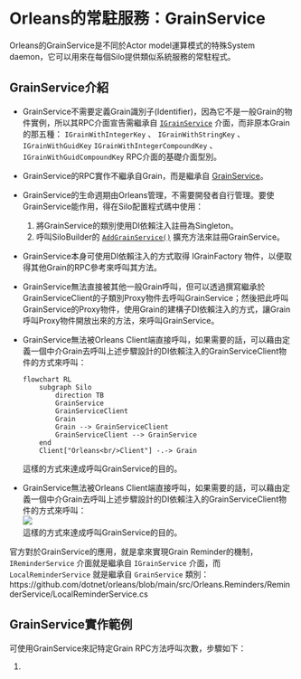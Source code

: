 # Orleans的常駐服務：GrainService 

Orleans的GrainService是不同於Actor model運算模式的特殊System daemon，它可以用來在每個Silo提供類似系統服務的常駐程式。

## GrainService介紹

* GrainService不需要定義Grain識別子(Identifier)，因為它不是一般Grain的物件實例，所以其RPC介面宣告需繼承自 [`IGrainService`](https://learn.microsoft.com/dotnet/api/orleans.services.igrainservice) 介面，而非原本Grain的那五種： `IGrainWithIntegerKey` 、 `IGrainWithStringKey` 、 `IGrainWithGuidKey`  `IGrainWithIntegerCompoundKey`  、 `IGrainWithGuidCompoundKey` RPC介面的基礎介面型別。

* GrainService的RPC實作不繼承自Grain，而是繼承自 [GrainService](https://learn.microsoft.com/dotnet/api/orleans.runtime.grainservice)。

* GrainService的生命週期由Orleans管理，不需要開發者自行管理。要使GrainService能作用，得在Silo配置程式碼中使用：
  1. 將GrainService的類別使用DI依賴注入註冊為Singleton。
  2. 呼叫SiloBuilder的 [`AddGrainService()`](https://learn.microsoft.com/dotnet/api/orleans.hosting.grainservicessilobuilderextensions.addgrainservice) 擴充方法來註冊GrainService。

* GrainService本身可使用DI依賴注入的方式取得 IGrainFactory 物件，以便取得其他Grain的RPC參考來呼叫其方法。

* GrainService無法直接被其他一般Grain呼叫，但可以透過撰寫繼承於GrainServiceClient的子類別Proxy物件去呼叫GrainService；然後把此呼叫GrainService的Proxy物件，使用Grain的建構子DI依賴注入的方式，讓Grain呼叫Proxy物件開放出來的方法，來呼叫GrainService。
    
::: {.content-visible when-format="markdown"}
* GrainService無法被Orleans Client端直接呼叫，如果需要的話，可以藉由定義一個中介Grain去呼叫上述步驟設計的DI依賴注入的GrainServiceClient物件的方式來呼叫：
    
    ```mermaid
    flowchart RL
        subgraph Silo
            direction TB
            GrainService
            GrainServiceClient
            Grain
            Grain --> GrainServiceClient
            GrainServiceClient --> GrainService
        end
        Client["Orleans<br/>Client"] -.-> Grain
    ```
    這樣的方式來達成呼叫GrainService的目的。
:::
    
::: {.content-hidden unless-format="docx"}
* GrainService無法被Orleans Client端直接呼叫，如果需要的話，可以藉由定義一個中介Grain去呼叫上述步驟設計的DI依賴注入的GrainServiceClient物件的方式來呼叫：  
    ![](./mermaid-diagram-01.png)  
    這樣的方式來達成呼叫GrainService的目的。
:::

官方對於GrainService的應用，就是拿來實現Grain Reminder的機制，`IReminderService` 介面就是繼承自 `IGrainService` 介面，而 `LocalReminderService` 就是繼承自 `GrainService` 類別：  
https://github.com/dotnet/orleans/blob/main/src/Orleans.Reminders/ReminderService/LocalReminderService.cs

## GrainService實作範例

可使用GrainService來記特定Grain RPC方法呼叫次數，步驟如下：

1. 

